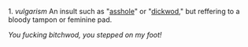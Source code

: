 1. ''vulgarism'' An insult such as "[[asshole]]" or "[[dickwod]]," but reffering to a bloody tampon or feminine pad.

''You fucking bitchwod, you stepped on my foot!''